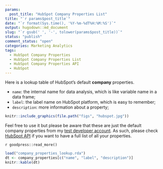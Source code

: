 ```yaml
---
params:
  post_title: "HubSpot Company Properties List"
title: "`r params$post_title`"
date: "`r format(Sys.time(), '%Y-%m-%dT%H:%M:%S')`"
output: hugodown::md_document
slug: "`r gsub(' ', '-', tolower(params$post_title))`"
status: "publish"
comment_status: "open"
categories: Marketing Analytics
tags:
  - HubSpot Company Properties
  - HubSpot Company Properties List
  - HubSpot Company Properties API
  - HubSpot
---
```


Here is a lookup table of HubSpot's default **company** properties.

* `name`: the internal name for data analysis, which is like variable name in a data frame;
* `label`: the label name on HubSpot platform, which is easy to remember;
* `description`: more information about a property;

```r
knitr::include_graphics(file.path("figs", "hubspot.jpg"))
```

Feel free to use it but please be aware that these are just the default company properties from my [test developer account](https://developers.hubspot.com/docs/api/creating-test-accounts). As such, please check [HubSpot API](https://developers.hubspot.com/docs/api/crm/properties) if you want to have a full list of all your properties.

`r goodpress::read_more()`

```r
load("company_properties_lookup.rda")
dt <- company_properties[c("name", "label", "description")]
knitr::kable(dt)
```


